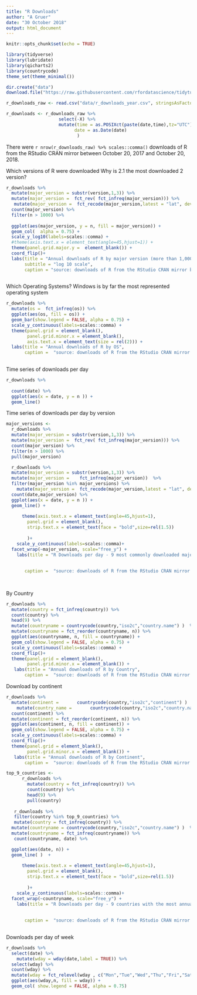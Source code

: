 ```yaml
---
title: "R Downloads"
author: "A Gruer"
date: "30 October 2018"
output: html_document
---
```


```r
knitr::opts_chunk$set(echo = TRUE)
```

```r
library(tidyverse)
library(lubridate)
library(qicharts2)
library(countrycode)
theme_set(theme_minimal())
```


```r
dir.create("data")
download.file("https://raw.githubusercontent.com/rfordatascience/tidytuesday/master/data/2018-10-30/r_downloads_year.csv", "data/r_downloads_year.csv")
```
```r
r_downloads_raw <- read.csv("data/r_downloads_year.csv", stringsAsFactors = FALSE)

r_downloads <- r_downloads_raw %>% 
                    select(-X) %>%
                    mutate(time = as.POSIXct(paste(date,time),tz="UTC"),
                          date = as.Date(date)
                           )

```

There were `r nrow(r_downloads_raw) %>% scales::comma()` downloads of R from the RStudio CRAN mirror between October 20, 2017 and October 20, 2018.

Which versions of R were downloaded 
Why is 2.1 the most downloaded 2 version?
```r
r_downloads %>%
  mutate(major_version = substr(version,1,3)) %>%
  mutate(major_version =  fct_rev( fct_infreq(major_version))) %>%
   mutate(major_version =  fct_recode(major_version,latest = "lat", development = "dev" )) %>% 
  count(major_version) %>%
  filter(n > 1000) %>%
 
  ggplot(aes(major_version, y = n, fill = major_version)) +
  geom_col(  alpha = 0.75) +
  scale_y_log10(labels=scales::comma) +
  #theme(axis.text.x = element_text(angle=45,hjust=1)) +
  theme(panel.grid.major.y =  element_blank()) +
  coord_flip()+
  labs(title = "Annual downloads of R by major version (more than 1,000 downloads)",
       subtitle = "log 10 scale",
       caption = "source: downloads of R from the RStudio CRAN mirror between October 20, 2017 and October 20, 2018")
  
```

Which Operating Systems?
Windows is by far the most represented operating system

```r
r_downloads %>%
  mutate(os =  fct_infreq(os)) %>%
  ggplot(aes(os, fill = os)) +
  geom_bar(show.legend = FALSE, alpha = 0.75) +
  scale_y_continuous(labels=scales::comma) +
  theme(panel.grid = element_blank(),
        panel.grid.minor.x = element_blank(),
        axis.text.x = element_text(size = rel(2))) +
  labs(title = "Annual downloads of R by OS",
       caption =  "source: downloads of R from the RStudio CRAN mirror between October 20, 2017 and October 20, 2018" ) 
  
```

Time series of downloads per day

```r
r_downloads %>%
  
  count(date) %>%
  ggplot(aes(x = date, y = n )) + 
  geom_line()
```

Time series of downloads per day by version

```r
major_versions <- 
  r_downloads %>%
  mutate(major_version = substr(version,1,3)) %>%
  mutate(major_version =  fct_rev( fct_infreq(major_version))) %>%
  count(major_version) %>%
  filter(n > 1000) %>%
  pull(major_version)

  r_downloads %>%
  mutate(major_version = substr(version,1,3)) %>%
  mutate(major_version =    fct_infreq(major_version))  %>%
  filter(major_version %in% major_versions) %>%
    mutate(major_version =  fct_recode(major_version,latest = "lat", development = "dev" )) %>% 
  count(date,major_version) %>%
  ggplot(aes(x = date, y = n )) + 
  geom_line() +
 
      theme(axis.text.x = element_text(angle=45,hjust=1),
        panel.grid = element_blank(),
        strip.text.x = element_text(face = "bold",size=rel(1.5))
        
        )+
    scale_y_continuous(labels=scales::comma)+
  facet_wrap(~major_version, scale="free_y") +
    labs(title = "R Downloads per day - 9 most commonly downloaded major versions",
 
          
       caption =  "source: downloads of R from the RStudio CRAN mirror between October 20, 2017 and October 20, 2018") 
  
  
```

By Country

```r
 
r_downloads %>%
  mutate(country = fct_infreq(country)) %>%
  count(country) %>%
  head(9) %>%
  mutate(countryname = countrycode(country,"iso2c","country.name") )  %>%
  mutate(countryname = fct_reorder(countryname, n)) %>%
  ggplot(aes(countryname, n, fill = countryname)) +
  geom_col(show.legend = FALSE, alpha = 0.75) +
  scale_y_continuous(labels=scales::comma) +
  coord_flip()+
  theme(panel.grid = element_blank(),
        panel.grid.minor.x = element_blank()) +
   labs(title = "Annual downloads of R by Country",
       caption =  "source: downloads of R from the RStudio CRAN mirror between October 20, 2017 and October 20, 2018", x = "" ) 
```

Download by continent

```r
 
r_downloads %>%
  mutate(continent =       countrycode(country,"iso2c","continent") )  %>%
    mutate(country_name =       countrycode(country,"iso2c","country.name") )  %>%
  count(continent) %>%
  mutate(continent = fct_reorder(continent, n)) %>%
  ggplot(aes(continent, n, fill = continent)) +
  geom_col(show.legend = FALSE, alpha = 0.75) +
  scale_y_continuous(labels=scales::comma) +
  coord_flip()+
  theme(panel.grid = element_blank(),
        panel.grid.minor.x = element_blank()) +
   labs(title = "Annual downloads of R by Continent",
       caption =  "source: downloads of R from the RStudio CRAN mirror between October 20, 2017 and October 20, 2018", x = "" )

```

 
 
```r
top_9_countries <-
      r_downloads %>%
        mutate(country = fct_infreq(country)) %>%
        count(country) %>%
        head(9) %>%
        pull(country)
        
   r_downloads %>%
   filter(country %in% top_9_countries) %>%
   mutate(country = fct_infreq(country)) %>%
  mutate(countryname = countrycode(country,"iso2c","country.name") )  %>%
  mutate(countryname = fct_infreq(countryname)) %>%
   count(countryname, date) %>%

  ggplot(aes(date, n)) +
  geom_line( )  +
 
      theme(axis.text.x = element_text(angle=45,hjust=1),
        panel.grid = element_blank(),
        strip.text.x = element_text(face = "bold",size=rel(1.5))
        
        )+
    scale_y_continuous(labels=scales::comma)+
  facet_wrap(~countryname, scale="free_y") +
    labs(title = "R Downloads per day - 9 countries with the most annual downloads",
 
          
       caption =  "source: downloads of R from the RStudio CRAN mirror between October 20, 2017 and October 20, 2018") 
  

```
 

Downloads per day of week
```r
r_downloads %>%
  select(date) %>%
    mutate(wday = wday(date,label = TRUE)) %>%
  select(wday) %>%
  count(wday) %>%
  mutate(wday = fct_relevel(wday , c("Mon","Tue","Wed","Thu","Fri","Sat","Sun"))) %>%
  ggplot(aes(wday,n, fill = wday)) +
  geom_col( show.legend = FALSE, alpha = 0.75)
   

```

